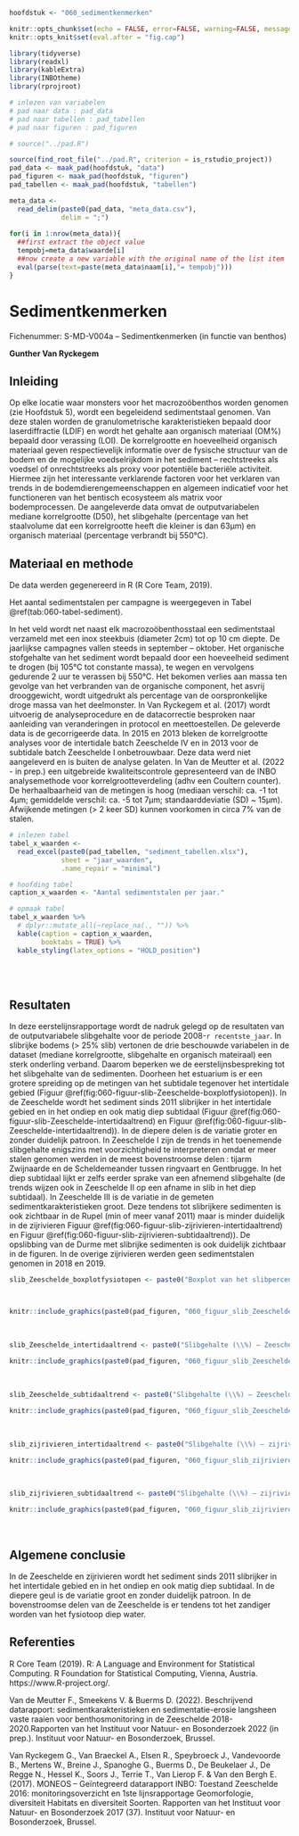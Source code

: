 
```r

hoofdstuk <- "060_sedimentkenmerken"

```


```r

knitr::opts_chunk$set(echo = FALSE, error=FALSE, warning=FALSE, message=FALSE, cache=FALSE, fig.pos = "H", out.extra = '')
knitr::opts_knit$set(eval.after = "fig.cap")


```


```r

library(tidyverse)
library(readxl)
library(kableExtra)
library(INBOtheme)
library(rprojroot)

```


```r

# inlezen van variabelen
# pad naar data : pad_data
# pad naar tabellen : pad_tabellen
# pad naar figuren : pad_figuren

# source("../pad.R")

source(find_root_file("../pad.R", criterion = is_rstudio_project))
pad_data <- maak_pad(hoofdstuk, "data")
pad_figuren <- maak_pad(hoofdstuk, "figuren")
pad_tabellen <- maak_pad(hoofdstuk, "tabellen")
```


```r

meta_data <- 
  read_delim(paste0(pad_data, "meta_data.csv"),
             delim = ";")
  
for(i in 1:nrow(meta_data)){
  ##first extract the object value
  tempobj=meta_data$waarde[i]
  ##now create a new variable with the original name of the list item
  eval(parse(text=paste(meta_data$naam[i],"= tempobj")))
}

```



# Sedimentkenmerken

Fichenummer: S-MD-V004a – Sedimentkenmerken (in functie van benthos) 

__Gunther Van Ryckegem__


## Inleiding

Op elke locatie waar monsters voor het macrozoöbenthos worden genomen (zie Hoofdstuk 5), wordt een begeleidend sedimentstaal genomen. Van deze stalen worden de granulometrische karakteristieken bepaald door laserdiffractie (LDIF) en wordt het gehalte aan organisch materiaal (OM%) bepaald door verassing (LOI). 
De korrelgrootte en hoeveelheid organisch materiaal geven respectievelijk informatie over de fysische structuur van de bodem en de mogelijke voedselrijkdom in het sediment – rechtstreeks als voedsel of onrechtstreeks als proxy voor potentiële bacteriële activiteit. Hiermee zijn het interessante verklarende factoren voor het verklaren van trends in de bodemdierengemeenschappen en algemeen indicatief voor het functioneren van het bentisch ecosysteem als matrix voor bodemprocessen. 
De aangeleverde data omvat de outputvariabelen mediane korrelgrootte (D50), het slibgehalte (percentage van het staalvolume dat een korrelgrootte heeft die kleiner is dan 63µm) en organisch materiaal (percentage verbrandt bij 550°C).


## Materiaal en methode

De data werden gegenereerd in R (R Core Team, 2019).

Het aantal sedimentstalen per campagne is weergegeven in Tabel \@ref(tab:060-tabel-sediment).

In het veld wordt net naast elk macrozoöbenthosstaal een sedimentstaal verzameld met een inox steekbuis (diameter 2cm) tot op 10 cm diepte. De jaarlijkse campagnes vallen steeds in september – oktober. 
Het organische stofgehalte van het sediment wordt bepaald door een hoeveelheid sediment te drogen (bij 105°C tot constante massa), te wegen en vervolgens gedurende 2 uur te verassen bij 550°C. Het bekomen verlies aan massa ten gevolge van het verbranden van de organische component, het asvrij drooggewicht, wordt uitgedrukt als percentage van de oorspronkelijke droge massa van het deelmonster.
In Van Ryckegem et al. (2017) wordt uitvoerig de analyseprocedure en de datacorrectie besproken naar aanleiding van veranderingen in protocol en meettoestellen. De geleverde data is de gecorrigeerde data. In 2015 en 2013 bleken de korrelgrootte analyses voor de intertidale batch Zeeschelde IV en in 2013 voor de subtidale batch Zeeschelde I onbetrouwbaar. Deze data werd niet aangeleverd en is buiten de analyse gelaten.
In Van de Meutter et al. (2022 - in prep.) een uitgebreide kwaliteitscontrole gepresenteerd van de INBO analysemethode voor korrelgrootteverdeling (adhv een Coultern counter). De herhaalbaarheid van de metingen is hoog (mediaan verschil: ca. -1 tot 4µm; gemiddelde verschil: ca. -5 tot 7µm; standaarddeviatie (SD) ~ 15µm). Afwijkende metingen (> 2 keer SD) kunnen voorkomen in circa 7% van de stalen.  


```r

# inlezen tabel
tabel_x_waarden <-
  read_excel(paste0(pad_tabellen, "sediment_tabellen.xlsx"),
             sheet = "jaar_waarden",
             .name_repair = "minimal")

# hoofding tabel
caption_x_waarden <- "Aantal sedimentstalen per jaar."

# opmaak tabel
tabel_x_waarden %>%
  # dplyr::mutate_all(~replace_na(., "")) %>%
  kable(caption = caption_x_waarden,
        booktabs = TRUE) %>%
  kable_styling(latex_options = "HOLD_position")

```

<!-- lege lijn na tabel -->
<br/>
<br/>



## Resultaten

In deze eerstelijnsrapportage wordt de nadruk gelegd op de resultaten van de outputvariabele slibgehalte voor de periode 2008-`r recentste_jaar`. In slibrijke bodems (> 25% slib) vertonen de drie beschouwde variabelen in de dataset (mediane korrelgrootte, slibgehalte en organisch mateiraal) een sterk onderling verband. Daarom beperken we de eerstelijnsbespreking tot het slibgehalte van de sedimenten.
Doorheen het estuarium is er een grotere spreiding op de metingen van het subtidale tegenover het intertidale gebied (Figuur \@ref(fig:060-figuur-slib-Zeeschelde-boxplotfysiotopen)). 
In de Zeeschelde wordt het sediment sinds 2011 slibrijker in het intertidale gebied en in het ondiep en ook matig diep subtidaal (Figuur \@ref(fig:060-figuur-slib-Zeeschelde-intertidaaltrend) en Figuur \@ref(fig:060-figuur-slib-Zeeschelde-intertidaaltrend)). In de diepere delen is de variatie groter en zonder duidelijk patroon. In Zeeschelde I zijn de trends in het toenemende slibgehalte enigszins met voorzichtigheid te interpreteren omdat er meer stalen genomen werden in de meest bovenstroomse delen : tijarm Zwijnaarde en de Scheldemeander tussen ringvaart en Gentbrugge. In het diep subtidaal lijkt er zelfs eerder sprake van een afnemend slibgehalte (de trends wijzen ook in Zeeschelde II op een afname in slib in het diep subtidaal). In Zeeschelde III is de variatie in de gemeten sedimentkarakteristieken groot. 
Deze tendens tot slibrijkere sedimenten is ook zichtbaar in de Rupel (min of meer vanaf 2011) maar is minder duidelijk in de zijrivieren Figuur \@ref(fig:060-figuur-slib-zijrivieren-intertidaaltrend) en Figuur \@ref(fig:060-figuur-slib-zijrivieren-subtidaaltrend)). De opslibbing van de Durme met slibrijke sedimenten is ook duidelijk zichtbaar in de figuren. In de overige zijrivieren werden geen sedimentstalen genomen in 2018 en 2019.
```r

slib_Zeeschelde_boxplotfysiotopen <- paste0("Boxplot van het slibpercentage per fysiotoop in het intertidaal en subtidaal van de Zeeschelde (data 2008-",recentste_jaar,").")



knitr::include_graphics(paste0(pad_figuren, "060_figuur_slib_Zeeschelde_boxplotfysiotopen.jpg"))

```

<br/>

```r

slib_Zeeschelde_intertidaaltrend <- paste0("Slibgehalte (\\%) – Zeeschelde intertidaal. Geen data in 2015 en 2013 voor intertidaal Zeeschelde IV. Loess smoother als trendlijn (data 2008-",recentste_jaar,").")

knitr::include_graphics(paste0(pad_figuren, "060_figuur_slib_Zeeschelde_intertidaaltrend.jpg"))

```

<br/>


```r

slib_Zeeschelde_subtidaaltrend <- paste0("Slibgehalte (\\%) – Zeeschelde subtidaal. Geen data in 2013 voor subtidaal Zeeschelde I. Loess smoother als trendlijn (data 2008-",recentste_jaar,").")

knitr::include_graphics(paste0(pad_figuren, "060_figuur_slib_Zeeschelde_subtidaaltrend.jpg"))

```

<br/>

```r

slib_zijrivieren_intertidaaltrend <- paste0("Slibgehalte (\\%) – zijrivieren intertidaal. In 2018 en 2019 werden de zijrivieren Nete, Dijle en Zenne niet bemonsterd. Loess smoother als trendlijn (data 2008-",recentste_jaar,").")

knitr::include_graphics(paste0(pad_figuren, "060_figuur_slib_zijrivieren_intertidaaltrend.jpg"))

```

<br/>

```r

slib_zijrivieren_subtidaaltrend <- paste0("Slibgehalte (\\%) – zijrivieren subtidaal. In 2018 en 2019 werden de zijrivieren Nete, Dijle en Zenne niet bemonsterd. Loess smoother als trendlijn (data 2008-",recentste_jaar,").")

knitr::include_graphics(paste0(pad_figuren, "060_figuur_slib_zijrivieren_subtidaaltrend.jpg"))

```

<br/>

## Algemene conclusie

In de Zeeschelde en zijrivieren wordt het sediment sinds 2011 slibrijker in het intertidale gebied en in het ondiep en ook matig diep subtidaal. In de diepere geul is de variatie groot en zonder duidelijk patroon. In de bovenstroomse delen van de Zeeschelde is er tendens tot het zandiger worden van het fysiotoop diep water. 


## Referenties

R Core Team (2019). R: A Language and Environment for Statistical Computing. R Foundation for
Statistical Computing, Vienna, Austria. https://www.R-project.org/.

Van de Meutter F., Smeekens V. & Buerms D. (2022). Beschrijvend datarapport: sedimentkarakteristieken en sedimentatie-erosie langsheen vaste raaien voor benthosmonitoring in de Zeeschelde 2018-2020.Rapporten van het Instituut voor Natuur- en Bosonderzoek 2022 (in prep.). Instituut voor Natuur- en Bosonderzoek, Brussel. 

Van Ryckegem G., Van Braeckel A., Elsen R., Speybroeck J., Vandevoorde B., Mertens W., Breine J., Spanoghe G., Buerms D., De Beukelaer J., De Regge N., Hessel K., Soors J., Terrie T., Van Lierop F. & Van den Bergh E. (2017). MONEOS – Geïntegreerd datarapport INBO: Toestand Zeeschelde 2016: monitoringsoverzicht en 1ste lijnsrapportage Geomorfologie, diversiteit Habitats en diversiteit Soorten. Rapporten van het Instituut voor Natuur- en Bosonderzoek 2017 (37). Instituut voor Natuur- en Bosonderzoek, Brussel. 